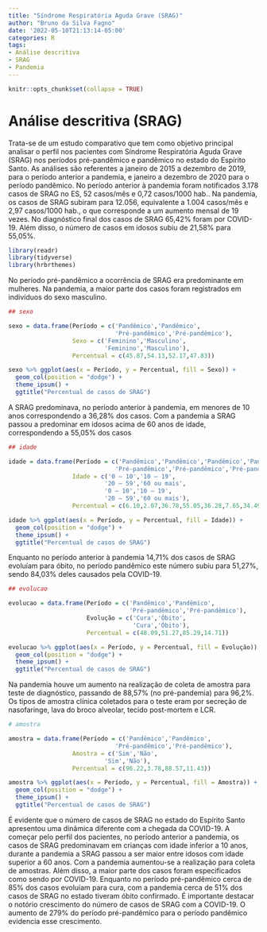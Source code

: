 ```yaml
---
title: "Síndrome Respiratória Aguda Grave (SRAG)"
author: "Bruno da Silva Fagno"
date: '2022-05-10T21:13:14-05:00'
categories: R
tags:
- Análise descritiva
- SRAG
- Pandemia
---
```


```r
knitr::opts_chunk$set(collapse = TRUE)
```

# Análise descritiva (SRAG) 

Trata-se de um estudo comparativo que tem como objetivo principal analisar o perfil nos pacientes com Síndrome Respiratória Aguda Grave (SRAG) nos períodos pré-pandêmico e pandêmico no estado do Espírito Santo. As análises são referentes a janeiro de 2015 a dezembro de 2019, para o período anterior a pandemia, e janeiro a dezembro de 2020 para o período pandêmico. No período anterior à pandemia foram notificados 3.178 casos de SRAG no ES, 52 casos/mês e 0,72 casos/1000 hab.. Na pandemia, os casos de SRAG subiram para 12.056, equivalente a 1.004 casos/mês e 2,97 casos/1000 hab., o que corresponde a um aumento mensal de 19 vezes. No diagnóstico final dos casos de SRAG 65,42% foram por COVID-19. Além disso, o número de casos em idosos subiu de 21,58% para 55,05%.


```r
library(readr)
library(tidyverse)
library(hrbrthemes)
```


No período pré-pandêmico a ocorrência de SRAG era predominante em mulheres. Na pandemia, a maior parte dos casos foram registrados em indivíduos do sexo masculino.

```r
## sexo 

sexo = data.frame(Período = c('Pandêmico','Pandêmico',
                              'Pré-pandêmico','Pré-pandêmico'),
                  Sexo = c('Feminino','Masculino',
                           'Feminino','Masculino'),
                  Percentual = c(45.87,54.13,52.17,47.83))

sexo %>% ggplot(aes(x = Período, y = Percentual, fill = Sexo)) +
  geom_col(position = "dodge") +
  theme_ipsum() + 
  ggtitle("Percentual de casos de SRAG")

```

A SRAG predominava, no período anterior à pandemia, em menores de 10 anos correspondendo a 36,28% dos casos. Com a pandemia a SRAG passou a predominar em idosos acima de 60 anos de idade, correspondendo a 55,05% dos casos

```r
## idade

idade = data.frame(Período = c('Pandêmico','Pandêmico','Pandêmico','Pandêmico',
                              'Pré-pandêmico','Pré-pandêmico','Pré-pandêmico','Pré-pandêmico'),
                  Idade = c('0 – 10','10 – 19',
                           '20 – 59','60 ou mais',
                           '0 – 10','10 – 19',
                           '20 – 59','60 ou mais'),
                  Percentual = c(6.10,2.07,36.78,55.05,36.28,7.65,34.49,21.58))

idade %>% ggplot(aes(x = Período, y = Percentual, fill = Idade)) +
  geom_col(position = "dodge") +
  theme_ipsum() + 
  ggtitle("Percentual de casos de SRAG")
```


Enquanto no período anterior à pandemia 14,71% dos casos de SRAG evoluíam para óbito, no período pandêmico este número subiu para 51,27%, sendo 84,03% deles causados pela COVID-19.

```r
## evolucao 

evolucao = data.frame(Período = c('Pandêmico','Pandêmico',
                                  'Pré-pandêmico','Pré-pandêmico'),
                      Evolução = c('Cura','Óbito',
                                   'Cura','Óbito'),
                      Percentual = c(48.09,51.27,85.29,14.71))

evolucao %>% ggplot(aes(x = Período, y = Percentual, fill = Evolução)) +
  geom_col(position = "dodge") +
  theme_ipsum() + 
  ggtitle("Percentual de casos de SRAG")

```


Na pandemia houve um aumento na realização de coleta de amostra para teste de diagnóstico, passando de 88,57% (no pré-pandemia) para 96,2%. Os tipos de amostra clínica coletados para o teste eram por secreção de nasofaringe, lava do broco alveolar, tecido post-mortem e LCR. 

```r
# amostra

amostra = data.frame(Período = c('Pandêmico','Pandêmico',
                              'Pré-pandêmico','Pré-pandêmico'),
                  Amostra = c('Sim','Não',
                           'Sim','Não'),
                  Percentual = c(96.22,3.78,88.57,11.43))

amostra %>% ggplot(aes(x = Período, y = Percentual, fill = Amostra)) +
  geom_col(position = "dodge") +
  theme_ipsum() + 
  ggtitle("Percentual de casos de SRAG")

```

É evidente que o número de casos de SRAG no estado do Espírito Santo apresentou uma dinâmica diferente com a chegada da COVID-19. A começar pelo perfil dos pacientes, no período anterior a pandemia, os casos de SRAG predominavam em crianças com idade inferior a 10 anos, durante a pandemia a SRAG passou a ser maior entre idosos com idade superior a 60 anos. Com a pandemia aumentou-se a realização para coleta de amostras. Além disso, a maior parte dos casos foram especificados como sendo por COVID-19. Enquanto no período pré-pandêmico cerca de 85% dos casos evoluíam para cura, com a pandemia cerca de 51% dos casos de SRAG no estado tiveram óbito confirmado. É importante destacar o notório crescimento do número de casos de SRAG com a COVID-19. O aumento de 279% do período pré-pandêmico para o período pandêmico evidencia esse crescimento.